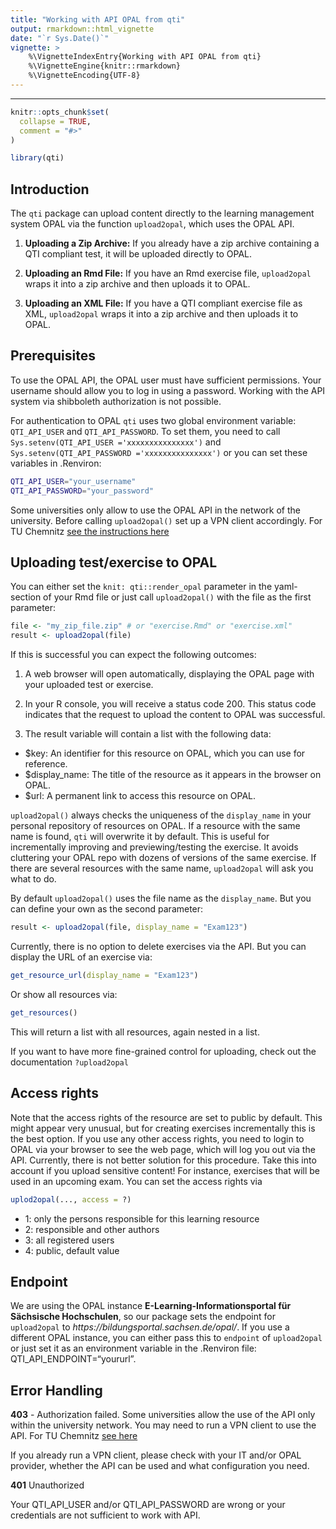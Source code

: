 ```yaml
---
title: "Working with API OPAL from qti" 
output: rmarkdown::html_vignette
date: "`r Sys.Date()`"
vignette: >
    %\VignetteIndexEntry{Working with API OPAL from qti}
    %\VignetteEngine{knitr::rmarkdown}
    %\VignetteEncoding{UTF-8}
---
```


---
```r
knitr::opts_chunk$set(
  collapse = TRUE,
  comment = "#>"
)
```
```r
library(qti)
```

## Introduction

The `qti` package can upload content directly to the learning management system OPAL via the function `upload2opal`, which uses the OPAL API.

1. **Uploading a Zip Archive:**
If you already have a zip archive containing a QTI compliant test, it will be uploaded directly to OPAL.

2. **Uploading an Rmd File:**
If you have an Rmd exercise file, `upload2opal` wraps it into a zip archive and then uploads it to OPAL.

3. **Uploading an XML File:**
If you have a QTI compliant exercise file as XML, `upload2opal` wraps it into a zip archive and then uploads it to OPAL.

## Prerequisites

To use the OPAL API, the OPAL user must have sufficient permissions. Your username should allow you to log in using a password. Working with the API system via shibboleth authorization is not possible.

For authentication to OPAL `qti` uses two global environment variable: `QTI_API_USER` and `QTI_API_PASSWORD`. To set them, you need to call `Sys.setenv(QTI_API_USER ='xxxxxxxxxxxxxxx')` and `Sys.setenv(QTI_API_PASSWORD ='xxxxxxxxxxxxxxx')` or you can set these variables in .Renviron:

```bash
QTI_API_USER="your_username"
QTI_API_PASSWORD="your_password"
```

Some universities only allow to use the OPAL API in the network of the university. Before calling `upload2opal()` set up a VPN client accordingly. 
For TU Chemnitz [see the instructions here](https://www.tu-chemnitz.de/urz/network/access/vpn.html)

## Uploading test/exercise to OPAL

You can either set the `knit: qti::render_opal` parameter in the yaml-section of your Rmd file or just call `upload2opal()` with the file as the first parameter:

```r
file <- "my_zip_file.zip" # or "exercise.Rmd" or "exercise.xml"
result <- upload2opal(file)
```

If this is successful you can expect the following outcomes:

1. A web browser will open automatically, displaying the OPAL page with your uploaded test or exercise.

2. In your R console, you will receive a status code 200. This status code indicates that the request to upload the content to OPAL was successful.

3. The result variable will contain a list with the following data:

- $key: An identifier for this resource on OPAL, which you can use for reference.
- $display_name: The title of the resource as it appears in the browser on OPAL.
- $url: A permanent link to access this resource on OPAL.

`upload2opal()` always checks the uniqueness of the `display_name` in your personal repository of resources on OPAL. If a resource with the same name is found, `qti` will overwrite it by default. This is useful for incrementally improving and previewing/testing the exercise. It avoids cluttering your OPAL repo with dozens of versions of the same exercise. If there are several resources with the same name, `upload2opal` will ask you what to do.

By default `upload2opal()` uses the file name as the `display_name`. But you can define your own as the second parameter:

```r
result <- upload2opal(file, display_name = "Exam123")
```

Currently, there is no option to delete exercises via the API. But you can display the URL of an exercise via:

```r
get_resource_url(display_name = "Exam123")
```

Or show all resources via:

```r
get_resources()
```

This will return a list with all resources, again nested in a list.
 
If you want to have more fine-grained control for uploading, check out the documentation `?upload2opal`

## Access rights

Note that the access rights of the resource are set to public by default. This might appear very unusual, but for creating exercises incrementally this is the best option. If you use any other access rights, you need to login to OPAL via your browser to see the web page, which will log you out via the API. Currently, there is not better solution for this procedure. Take this into account if you upload sensitive content! For instance, exercises that will be used in an upcoming exam. You can set the access rights via

```r
uplod2opal(..., access = ?)
```

- 1: only the persons responsible for this learning resource
- 2: responsible and other authors
- 3: all registered users
- 4: public, default value

## Endpoint

We are using the OPAL instance **E-Learning-Informationsportal für Sächsische Hochschulen**, so our package sets the endpoint for `upload2opal` to *https://bildungsportal.sachsen.de/opal/*. If you use a different OPAL instance, you can either pass this to `endpoint` of `upload2opal` or just set it as an environment variable in the .Renviron file: QTI_API_ENDPOINT="yoururl".

## Error Handling

**403** - Authorization failed. Some universities allow the use of the API only within the university network. You may need to run a VPN client to use the API. 
For TU Chemnitz [see here](https://www.tu-chemnitz.de/urz/network/access/vpn.html)

If you already run a VPN client, please check with your IT and/or OPAL provider, whether the API can be used and what configuration you need.

**401** Unauthorized

Your QTI_API_USER and/or QTI_API_PASSWORD are wrong or your credentials are not sufficient to work with API.
